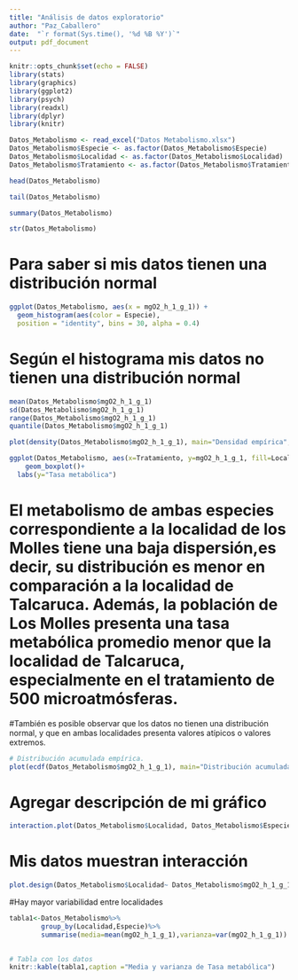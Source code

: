 ```yaml
---
title: "Análisis de datos exploratorio"
author: "Paz_Caballero"
date:  "`r format(Sys.time(), '%d %B %Y')`"
output: pdf_document
---
```


```r
knitr::opts_chunk$set(echo = FALSE)
library(stats)
library(graphics)
library(ggplot2)
library(psych)
library(readxl)
library(dplyr)
library(knitr)

```

```r
Datos_Metabolismo <- read_excel("Datos Metabolismo.xlsx")
Datos_Metabolismo$Especie <- as.factor(Datos_Metabolismo$Especie)
Datos_Metabolismo$Localidad <- as.factor(Datos_Metabolismo$Localidad)
Datos_Metabolismo$Tratamiento <- as.factor(Datos_Metabolismo$Tratamiento)
```


```r
head(Datos_Metabolismo)
```

```r
tail(Datos_Metabolismo)
```

```r
summary(Datos_Metabolismo)
```

```r
str(Datos_Metabolismo)
```

# Para saber si mis datos tienen una distribución normal  



```r
ggplot(Datos_Metabolismo, aes(x = mgO2_h_1_g_1)) +
  geom_histogram(aes(color = Especie), 
  position = "identity", bins = 30, alpha = 0.4)
```




# Según el histograma mis datos no tienen una distribución normal


```r
mean(Datos_Metabolismo$mgO2_h_1_g_1)
sd(Datos_Metabolismo$mgO2_h_1_g_1)
range(Datos_Metabolismo$mgO2_h_1_g_1)
quantile(Datos_Metabolismo$mgO2_h_1_g_1)
```

```r
plot(density(Datos_Metabolismo$mgO2_h_1_g_1), main="Densidad empírica", xlab="Consumo de Oxígeno")
```



```r
ggplot(Datos_Metabolismo, aes(x=Tratamiento, y=mgO2_h_1_g_1, fill=Localidad),select(Especie="Scurria viridula")) + 
    geom_boxplot()+
  labs(y="Tasa metabólica")
```
# El metabolismo de ambas especies correspondiente a la localidad de los Molles tiene una baja dispersión,es decir, su distribución es menor en comparación a la localidad de Talcaruca. Además, la población de Los Molles presenta una tasa metabólica promedio menor que la localidad de Talcaruca, especialmente en el tratamiento de 500 microatmósferas.
#También es posible observar que los datos no tienen una distribución normal, y que en ambas localidades presenta valores atípicos o valores extremos.


```r
# Distribución acumulada empírica.
plot(ecdf(Datos_Metabolismo$mgO2_h_1_g_1), main="Distribución acumulada empírica", xlab="mgO2_h_1_g_1")
```
# Agregar descripción de mi gráfico

```r
interaction.plot(Datos_Metabolismo$Localidad, Datos_Metabolismo$Especie, Datos_Metabolismo$mgO2_h_1_g_1, fun = mean, xlab = "", ylab = "Tasa Metabólica", col=1:2, trace.label="Especie", pch = c(15, 16), type = "b")
```

# Mis datos muestran interacción 

```r
plot.design(Datos_Metabolismo$Localidad~ Datos_Metabolismo$mgO2_h_1_g_1 * Datos_Metabolismo$Especie, xlab = "Tratamientos", ylab="Tasa Metabólica", col="blue")
```


#Hay mayor variabilidad entre localidades 

```r
tabla1<-Datos_Metabolismo%>%
        group_by(Localidad,Especie)%>%
        summarise(media=mean(mgO2_h_1_g_1),varianza=var(mgO2_h_1_g_1))
  
```





\newpage

```r
# Tabla con los datos
knitr::kable(tabla1,caption ="Media y varianza de Tasa metabólica")
```



